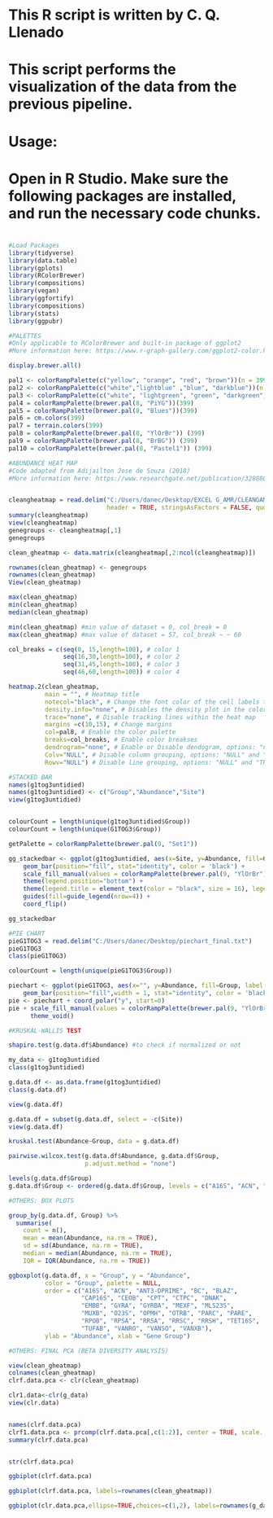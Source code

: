 ################################################
# 	
#	  This R script is written by C. Q. Llenado 
#
#	  This script performs the visualization of the data from the previous pipeline.
#		
#	  Usage:
#		  Open in R Studio. Make sure the following packages are installed, and run the necessary code chunks.
#
################################################

```{r}
#Load Packages 
library(tidyverse)
library(data.table)
library(gplots)
library(RColorBrewer)
library(compositions)
library(vegan)
library(ggfortify)
library(compositions)
library(stats)
library(ggpubr)
```

```{r}
#PALETTES 
#Only applicable to RColorBrewer and built-in package of ggplot2
#More information here: https://www.r-graph-gallery.com/ggplot2-color.html

display.brewer.all()

pal1 <- colorRampPalette(c("yellow", "orange", "red", "brown"))(n = 399)
pal2 <- colorRampPalette(c("white","lightblue" ,"blue", "darkblue"))(n = 399)
pal3 <- colorRampPalette(c("white", "lightgreen", "green", "darkgreen"))(n = 399)
pal4 = colorRampPalette(brewer.pal(8, "PiYG"))(399)
pal5 = colorRampPalette(brewer.pal(8, "Blues"))(399)
pal6 = cm.colors(399)
pal7 = terrain.colors(399)
pal8 = colorRampPalette(brewer.pal(8, "YlOrBr")) (399)
pal9 = colorRampPalette(brewer.pal(8, "BrBG")) (399)
pal10 = colorRampPalette(brewer.pal(8, "Pastel1")) (399)
```

```{r}
#ABUNDANCE HEAT MAP 
#Code adapted from Adijailton Jose de Souza (2018) 
#More information here: https://www.researchgate.net/publication/328080398_How_to_build_a_heatmap_in_R_relative_abundance_data


cleangheatmap = read.delim("C:/Users/danec/Desktop/EXCEL G_AMR/CLEANGAMR.txt", 
                           header = TRUE, stringsAsFactors = FALSE, quote = "")
summary(cleangheatmap)
view(cleangheatmap)
genegroups <- cleangheatmap[,1]
genegroups

clean_gheatmap <- data.matrix(cleangheatmap[,2:ncol(cleangheatmap)])

rownames(clean_gheatmap) <- genegroups
rownames(clean_gheatmap)
View(clean_gheatmap)

max(clean_gheatmap)
min(clean_gheatmap)
median(clean_gheatmap)

min(clean_gheatmap) #min value of dataset = 0, col_break = 0
max(clean_gheatmap) #max value of dataset = 57, col_break ~ ~ 60

col_breaks = c(seq(0, 15,length=100), # color 1
               seq(16,30,length=100), # color 2
               seq(31,45,length=100), # color 3
               seq(46,60,length=100)) # color 4

heatmap.2(clean_gheatmap,
          main = "", # Heatmap title
          notecol="black", # Change the font color of the cell labels to "black"
          density.info="none", # Disables the density plot in the color legend.
          trace="none", # Disable tracking lines within the heat map
          margins =c(10,15), # Change margins
          col=pal8, # Enable the color palette
          breaks=col_breaks, # Enable color breakses
          dendrogram="none", # Enable or Disable dendogram, options: "none", "col", "row" and "both". um dendrograma de coluna
          Colv="NULL", # Disable column grouping, options: "NULL" and "TRUE"
          Rowv="NULL") # Disable line grouping, options: "NULL" and "TRUE"
```

```{r}
#STACKED BAR 
names(g1tog3untidied)
names(g1tog3untidied) <- c("Group","Abundance","Site")
view(g1tog3untidied)


colourCount = length(unique(g1tog3untidied$Group))
colourCount = length(unique(G1TOG3$Group))

getPalette = colorRampPalette(brewer.pal(9, "Set1"))

gg_stackedbar <- ggplot(g1tog3untidied, aes(x=Site, y=Abundance, fill=Group, label = Site)) + 
    geom_bar(position="fill", stat="identity", color = 'black') + 
    scale_fill_manual(values = colorRampPalette(brewer.pal(9, "YlOrBr"))(colourCount)) +  
    theme(legend.position="bottom") +
    theme(legend.title = element_text(color = "black", size = 16), legend.text = element_text(color = "black", size = 11)) +
    guides(fill=guide_legend(nrow=4)) +
    coord_flip()

gg_stackedbar
```

```{r}
#PIE CHART
pieG1TOG3 = read.delim("C:/Users/danec/Desktop/piechart_final.txt")
pieG1TOG3
class(pieG1TOG3)

colourCount = length(unique(pieG1TOG3$Group))

piechart <- ggplot(pieG1TOG3, aes(x="", y=Abundance, fill=Group, label = Group)) + 
    geom_bar(position="fill",width = 1, stat="identity", color = 'black') 
pie <- piechart + coord_polar("y", start=0) 
pie + scale_fill_manual(values = colorRampPalette(brewer.pal(9, "YlOrBr"))(colourCount)) +
      theme_void() 
```

```{r}
#KRUSKAL-WALLIS TEST 

shapiro.test(g.data.df$Abundance) #to check if normalized or not 

my_data <- g1tog3untidied
class(g1tog3untidied)

g.data.df <- as.data.frame(g1tog3untidied)
class(g.data.df)

view(g.data.df)

g.data.df = subset(g.data.df, select = -c(Site))
view(g.data.df)

kruskal.test(Abundance~Group, data = g.data.df)

pairwise.wilcox.test(g.data.df$Abundance, g.data.df$Group,
                     p.adjust.method = "none")

levels(g.data.df$Group)
g.data.df$Group <- ordered(g.data.df$Group, levels = c("A16S", "ACN", "ANT3-DPRIME", "BC", "BLAZ", "CAP16S", "CEOB", "CPT", "CTPC", "DNAK", "EMBB", "GYRA", "GYRBA", "MEXF", "MLS23S", "MUXB", "O23S", "OPMH", "OTRB", "PARC", "PARE", "RPOB", "RPSA", "RRSA", "RRSC", "RRSH", "TET16S", "TUFAB", "VANRO", "VANSO", "VANXB"))
```

```{r}
#OTHERS: BOX PLOTS

group_by(g.data.df, Group) %>%
  summarise(
    count = n(),
    mean = mean(Abundance, na.rm = TRUE),
    sd = sd(Abundance, na.rm = TRUE),
    median = median(Abundance, na.rm = TRUE),
    IQR = IQR(Abundance, na.rm = TRUE))

ggboxplot(g.data.df, x = "Group", y = "Abundance", 
          color = "Group", palette = NULL,
          order = c("A16S", "ACN", "ANT3-DPRIME", "BC", "BLAZ", 
                    "CAP16S", "CEOB", "CPT", "CTPC", "DNAK", 
                    "EMBB", "GYRA", "GYRBA", "MEXF", "MLS23S", 
                    "MUXB", "O23S", "OPMH", "OTRB", "PARC", "PARE", 
                    "RPOB", "RPSA", "RRSA", "RRSC", "RRSH", "TET16S", 
                    "TUFAB", "VANRO", "VANSO", "VANXB"),
          ylab = "Abundance", xlab = "Gene Group")
```

```{r}
#OTHERS: FINAL PCA (BETA DIVERSITY ANALYSIS)

view(clean_gheatmap)
colnames(clean_gheatmap) 
clrf.data.pca <- clr(clean_gheatmap)

clr1.data<-clr(g_data) 
view(clr.data)


names(clrf.data.pca)
clrf1.data.pca <- prcomp(clrf.data.pca[,c(1:2)], center = TRUE, scale. = TRUE) 
summary(clrf.data.pca) 


str(clrf.data.pca)

ggbiplot(clrf.data.pca)

ggbiplot(clrf.data.pca, labels=rownames(clean_gheatmap))

ggbiplot(clr.data.pca,ellipse=TRUE,choices=c(1,2), labels=rownames(g_data))
```
